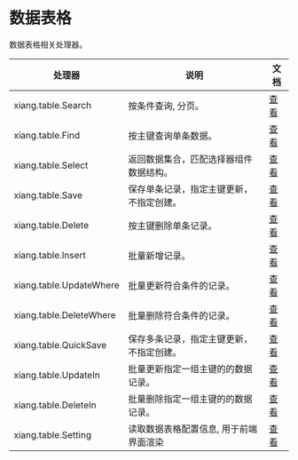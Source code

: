# 数据表格

数据表格相关处理器。

| 处理器                  | 说明                                     | 文档                                    |
| ----------------------- | ---------------------------------------- | --------------------------------------- |
| xiang.table.Search      | 按条件查询, 分页。                       | [查看](../e.处理器参考/b.数据表格#Find) |
| xiang.table.Find        | 按主键查询单条数据。                     | [查看](../e.处理器参考/b.数据表格#Find) |
| xiang.table.Select      | 返回数据集合，匹配选择器组件数据结构。   | [查看](../e.处理器参考/b.数据表格#Find) |
| xiang.table.Save        | 保存单条记录，指定主键更新，不指定创建。 | [查看](../e.处理器参考/b.数据表格#Find) |
| xiang.table.Delete      | 按主键删除单条记录。                     | [查看](../e.处理器参考/b.数据表格#Find) |
| xiang.table.Insert      | 批量新增记录。                           | [查看](../e.处理器参考/b.数据表格#Find) |
| xiang.table.UpdateWhere | 批量更新符合条件的记录。                 | [查看](../e.处理器参考/b.数据表格#Find) |
| xiang.table.DeleteWhere | 批量删除符合条件的记录。                 | [查看](../e.处理器参考/b.数据表格#Find) |
| xiang.table.QuickSave   | 保存多条记录，指定主键更新，不指定创建。 | [查看](../e.处理器参考/b.数据表格#Find) |
| xiang.table.UpdateIn    | 批量更新指定一组主键的的数据记录。       | [查看](../e.处理器参考/b.数据表格#Find) |
| xiang.table.DeleteIn    | 批量删除指定一组主键的的数据记录。       | [查看](../e.处理器参考/b.数据表格#Find) |
| xiang.table.Setting     | 读取数据表格配置信息, 用于前端界面渲染   | [查看](../e.处理器参考/b.数据表格#Find) |